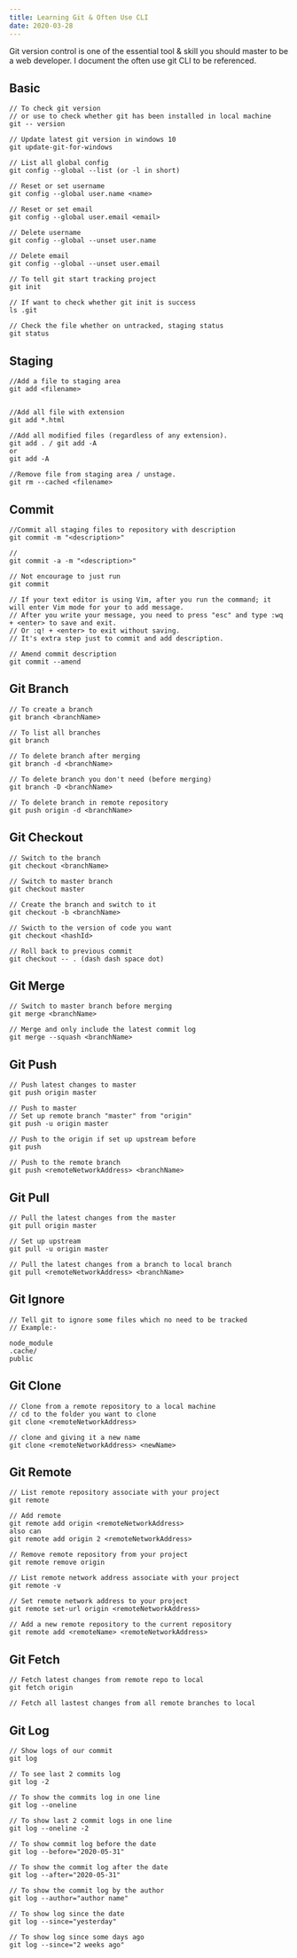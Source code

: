 ```yaml
---
title: Learning Git & Often Use CLI
date: 2020-03-28
---
```


Git version control is one of the essential tool & skill you should master to be a web developer. I document the often use git CLI to be referenced.

## Basic

```terminal
// To check git version
// or use to check whether git has been installed in local machine
git -- version

// Update latest git version in windows 10
git update-git-for-windows

// List all global config
git config --global --list (or -l in short)

// Reset or set username
git config --global user.name <name>

// Reset or set email
git config --global user.email <email>

// Delete username
git config --global --unset user.name

// Delete email
git config --global --unset user.email

// To tell git start tracking project
git init

// If want to check whether git init is success
ls .git

// Check the file whether on untracked, staging status
git status
```

## Staging

```terminal
//Add a file to staging area
git add <filename>


//Add all file with extension
git add *.html

//Add all modified files (regardless of any extension).
git add . / git add -A
or
git add -A

//Remove file from staging area / unstage.
git rm --cached <filename>

```

## Commit

```terminal
//Commit all staging files to repository with description
git commit -m "<description>"

//
git commit -a -m "<description>"

// Not encourage to just run
git commit

// If your text editor is using Vim, after you run the command; it will enter Vim mode for your to add message.
// After you write your message, you need to press "esc" and type :wq + <enter> to save and exit.
// Or :q! + <enter> to exit without saving.
// It's extra step just to commit and add description.

// Amend commit description
git commit --amend
```

## Git Branch

```terminal
// To create a branch
git branch <branchName>

// To list all branches
git branch

// To delete branch after merging
git branch -d <branchName>

// To delete branch you don't need (before merging)
git branch -D <branchName>

// To delete branch in remote repository
git push origin -d <branchName>
```

## Git Checkout

```terminal
// Switch to the branch
git checkout <branchName>

// Switch to master branch
git checkout master

// Create the branch and switch to it
git checkout -b <branchName>

// Swicth to the version of code you want
git checkout <hashId>

// Roll back to previous commit
git checkout -- . (dash dash space dot)

```

## Git Merge

```terminal
// Switch to master branch before merging
git merge <branchName>

// Merge and only include the latest commit log
git merge --squash <branchName>
```

## Git Push

```terminal
// Push latest changes to master
git push origin master

// Push to master
// Set up remote branch "master" from "origin"
git push -u origin master

// Push to the origin if set up upstream before
git push

// Push to the remote branch
git push <remoteNetworkAddress> <branchName>
```

## Git Pull

```terminal
// Pull the latest changes from the master
git pull origin master

// Set up upstream
git pull -u origin master

// Pull the latest changes from a branch to local branch
git pull <remoteNetworkAddress> <branchName>
```

## Git Ignore

```terminal
// Tell git to ignore some files which no need to be tracked
// Example:-

node_module
.cache/
public
```

## Git Clone

```terminal
// Clone from a remote repository to a local machine
// cd to the folder you want to clone
git clone <remoteNetworkAddress>

// clone and giving it a new name
git clone <remoteNetworkAddress> <newName>
```

## Git Remote

```terminal
// List remote repository associate with your project
git remote

// Add remote
git remote add origin <remoteNetworkAddress>
also can
git remote add origin 2 <remoteNetworkAddress>

// Remove remote repository from your project
git remote remove origin

// List remote network address associate with your project
git remote -v

// Set remote network address to your project
git remote set-url origin <remoteNetworkAddress>

// Add a new remote repository to the current repository
git remote add <remoteName> <remoteNetworkAddress>
```

## Git Fetch

```terminal
// Fetch latest changes from remote repo to local
git fetch origin

// Fetch all lastest changes from all remote branches to local
```

## Git Log

```terminal
// Show logs of our commit
git log

// To see last 2 commits log
git log -2

// To show the commits log in one line
git log --oneline

// To show last 2 commit logs in one line
git log --oneline -2

// To show commit log before the date
git log --before="2020-05-31"

// To show the commit log after the date
git log --after="2020-05-31"

// To show the commit log by the author
git log --author="author name"

// To show log since the date
git log --since="yesterday"

// To show log since some days ago
git log --since="2 weeks ago"

```

